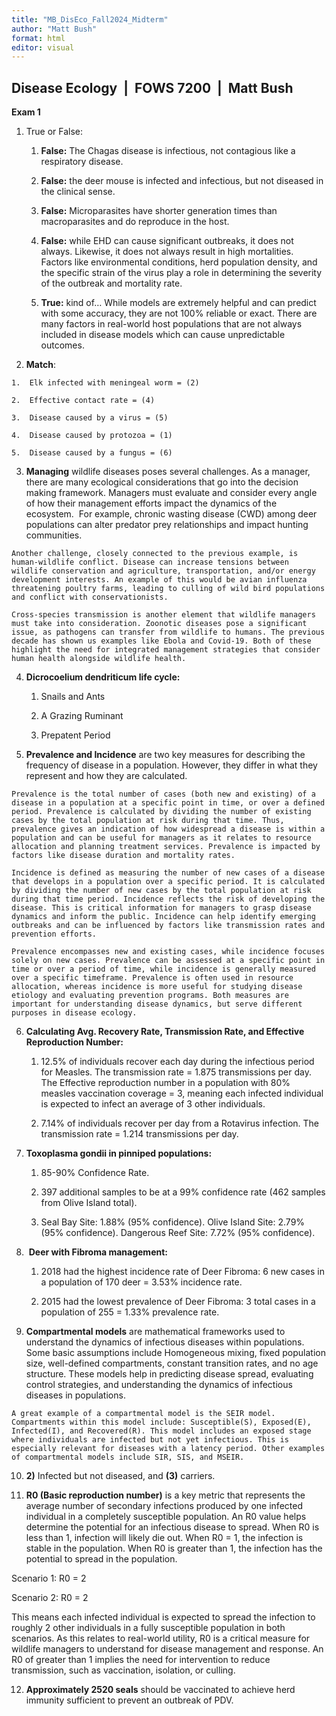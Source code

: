 ```yaml
---
title: "MB_DisEco_Fall2024_Midterm"
author: "Matt Bush"
format: html
editor: visual
---
```


## Disease Ecology  \|  FOWS 7200  \|  Matt Bush

**Exam 1**

1.  True or False:

    1.  **False:** The Chagas disease is infectious, not contagious like a respiratory disease.

    2.  **False:** the deer mouse is infected and infectious, but not diseased in the clinical sense.

    3.  **False:** Microparasites have shorter generation times than macroparasites and do reproduce in the host.

    4.  **False:** while EHD can cause significant outbreaks, it does not always. Likewise, it does not always result in high mortalities. Factors like environmental conditions, herd population density, and the specific strain of the virus play a role in determining the severity of the outbreak and mortality rate.

    5.  **True:** kind of… While models are extremely helpful and can predict with some accuracy, they are not 100% reliable or exact. There are many factors in real-world host populations that are not always included in disease models which can cause unpredictable outcomes.

2.   **Match**:

    1.  Elk infected with meningeal worm = (2)

    2.  Effective contact rate = (4)

    3.  Disease caused by a virus = (5)

    4.  Disease caused by protozoa = (1)

    5.  Disease caused by a fungus = (6)

3.   **Managing** wildlife diseases poses several challenges. As a manager, there are many ecological considerations that go into the decision making framework. Managers must evaluate and consider every angle of how their management efforts impact the dynamics of the ecosystem.  For example, chronic wasting disease (CWD) among deer populations can alter predator prey relationships and impact hunting communities.

    Another challenge, closely connected to the previous example, is human-wildlife conflict. Disease can increase tensions between wildlife conservation and agriculture, transportation, and/or energy development interests. An example of this would be avian influenza threatening poultry farms, leading to culling of wild bird populations and conflict with conservationists. 

    Cross-species transmission is another element that wildlife managers must take into consideration. Zoonotic diseases pose a significant issue, as pathogens can transfer from wildlife to humans. The previous decade has shown us examples like Ebola and Covid-19. Both of these highlight the need for integrated management strategies that consider human health alongside wildlife health. 

4.  **Dicrocoelium dendriticum life cycle:**

    1.  Snails and Ants

    2.  A Grazing Ruminant

    3.  Prepatent Period

5.   **Prevalence and Incidence** are two key measures for describing the frequency of disease in a population. However, they differ in what they represent and how they are calculated.

    Prevalence is the total number of cases (both new and existing) of a disease in a population at a specific point in time, or over a defined period. Prevalence is calculated by dividing the number of existing cases by the total population at risk during that time. Thus, prevalence gives an indication of how widespread a disease is within a population and can be useful for managers as it relates to resource allocation and planning treatment services. Prevalence is impacted by factors like disease duration and mortality rates.

    Incidence is defined as measuring the number of new cases of a disease that develops in a population over a specific period. It is calculated by dividing the number of new cases by the total population at risk during that time period. Incidence reflects the risk of developing the disease. This is critical information for managers to grasp disease dynamics and inform the public. Incidence can help identify emerging outbreaks and can be influenced by factors like transmission rates and prevention efforts.

    Prevalence encompasses new and existing cases, while incidence focuses solely on new cases. Prevalence can be assessed at a specific point in time or over a period of time, while incidence is generally measured over a specific timeframe. Prevalence is often used in resource allocation, whereas incidence is more useful for studying disease etiology and evaluating prevention programs. Both measures are important for understanding disease dynamics, but serve different purposes in disease ecology.

6.  **Calculating Avg. Recovery Rate, Transmission Rate, and Effective Reproduction Number:**

    1.  12.5% of individuals recover each day during the infectious period for Measles. The transmission rate = 1.875 transmissions per day. The Effective reproduction number in a population with 80% measles vaccination coverage = 3, meaning each infected individual is expected to infect an average of 3 other individuals.

    2.  7.14% of individuals recover per day from a Rotavirus infection. The transmission rate = 1.214 transmissions per day.

7.  **Toxoplasma gondii in pinniped populations:**

    1.  85-90% Confidence Rate.  

    2.  397 additional samples to be at a 99% confidence rate (462 samples from Olive Island total). 

    3.  Seal Bay Site: 1.88% (95% confidence). Olive Island Site: 2.79% (95% confidence). Dangerous Reef Site: 7.72% (95% confidence).

8.   **Deer with Fibroma management:**

    1.  2018 had the highest incidence rate of Deer Fibroma: 6 new cases in a population of 170 deer = 3.53% incidence rate.

    2.  2015 had the lowest prevalence of Deer Fibroma: 3 total cases in a population of 255 = 1.33% prevalence rate.

9.   **Compartmental models** are mathematical frameworks used to understand the dynamics of infectious diseases within populations. Some basic assumptions include Homogeneous mixing, fixed population size, well-defined compartments, constant transition rates, and no age structure. These models help in predicting disease spread, evaluating control strategies, and understanding the dynamics of infectious diseases in populations.

    A great example of a compartmental model is the SEIR model. Compartments within this model include: Susceptible(S), Exposed(E), Infected(I), and Recovered(R). This model includes an exposed stage where individuals are infected but not yet infectious. This is especially relevant for diseases with a latency period. Other examples of compartmental models include SIR, SIS, and MSEIR. 

10. **2)** Infected but not diseased, and **(3)** carriers.

11.  **R0 (Basic reproduction number)** is a key metric that represents the average number of secondary infections produced by one infected individual in a completely susceptible population. An R0 value helps determine the potential for an infectious disease to spread. When R0 is less than 1, infection will likely die out. When R0 = 1, the infection is stable in the population. When R0 is greater than 1, the infection has the potential to spread in the population.

Scenario 1: R0 = 2

Scenario 2: R0 = 2

This means each infected individual is expected to spread the infection to roughly 2 other individuals in a fully susceptible population in both scenarios. As this relates to real-world utility, R0 is a critical measure for wildlife managers to understand for disease management and response. An R0 of greater than 1 implies the need for intervention to reduce transmission, such as vaccination, isolation, or culling. 

12. **Approximately 2520 seals** should be vaccinated to achieve herd immunity sufficient to prevent an outbreak of PDV.
